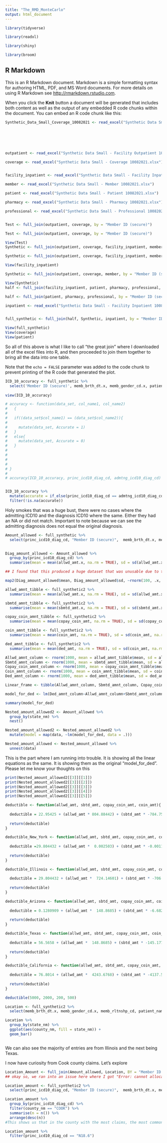 ```yaml
---
title: "The_RMD_MonteCarlo"
output: html_document
---
```


```r
library(tidyverse)

library(readxl)

library(shiny)

library(broom)
```

## R Markdown

This is an R Markdown document. Markdown is a simple formatting syntax for authoring HTML, PDF, and MS Word documents. For more details on using R Markdown see <http://rmarkdown.rstudio.com>.

When you click the **Knit** button a document will be generated that includes both content as well as the output of any embedded R code chunks within the document. You can embed an R code chunk like this:

```r
Synthetic_Data_Small_Coverage_10082021 <- read_excel("Synthetic Data Small - Coverage 10082021.xlsx")






outpatient <- read_excel("Synthetic Data Small - Facility Outpatient 10082021.xlsx")

coverage <- read_excel("Synthetic Data Small - Coverage 10082021.xlsx")


facility_inpatient <- read_excel("Synthetic Data Small - Facility Inpatient 10082021.xlsx")

member <- read_excel("Synthetic Data Small - Member 10082021.xlsx")

patient <- read_excel("Synthetic Data Small - Patient 10082021.xlsx")

pharmacy <- read_excel("Synthetic Data Small - Pharmacy 10082021.xlsx")

professional <- read_excel("Synthetic Data Small - Professional 10082021.xlsx")


Test <- full_join(outpatient, coverage, by = "Member ID (secure)")

Test <- full_join(outpatient, coverage, by = "Member ID (secure)")

View(Test)
Synthetic <- full_join(outpatient, coverage, facility_inpatient, member, patient, pharmacy, professional, by = "Member ID (secure)")

Synthetic <- full_join(outpatient, coverage, facility_inpatient, member, by = "Member ID (secure)")

View(facility_inpatient)

Synthetic <- full_join(outpatient, coverage, member, by = "Member ID (secure)")

View(Synthetic)
half <- full_join(facility_inpatient, patient, pharmacy, professional, by = "Member ID (secure)")

half <- full_join(patient, pharmacy, professional, by = "Member ID (secure)")

inpatient <- read_excel("Synthetic Data Small - Facility Inpatient 10082021.xlsx")


full_synthetic <- full_join(half, Synthetic, inpatient, by = "Member ID (secure)")

View(full_synthetic)
View(coverage)
View(patient)
```

So all of this above is what I like to call "the great join" where I downloaded all of the excel files into R, and then proceeded to join them together to bring all the data into one table.

Note that the `echo = FALSE` parameter was added to the code chunk to prevent printing of the R code that generated the plot.


```r

ICD_10_accuracy <- full_synthetic %>%
  select('Member ID (secure)', memb_brth_dt.x, memb_gender_cd.x, patient_name, state_nm, allwd_amt.x, princ_icd10_diag_cd, admtng_icd10_diag_cd)
  
view(ICD_10_accuracy)

```


```r

# accuracy <- function(data_set, col_name1, col_name2)
#   {
#   
#   if((data_set$col_name1) == (data_set$col_name2)){
#     
#     mutate(data_set, Accurate = 1)
#   }
#   else{
#     mutate(data_set, Accurate = 0)
#   }
#   
#     
#   
#   
# }
# 
# accuracy(ICD_10_accuracy, princ_icd10_diag_cd, admtng_icd10_diag_cd)


ICD_10_accuracy %>%
  mutate(accurate = if_else(princ_icd10_diag_cd == admtng_icd10_diag_cd, 1, 0)) %>%
  filter(!is.na(accurate))


```

Holy smokes that was a huge bust, there were no cases where the admitting ICD10 and the diagnosis ICD10 where the same.  Either they had an NA or did not match.  Important to note because we can see the admitting diagnosis does not equal the original diagnosis.



```r

Amount_allowed <- full_synthetic %>%
  select(princ_icd10_diag_cd, "Member ID (secure)",  memb_brth_dt.x, memb_gender_cd.x, patient_name, state_nm, allwd_amt.x, sbmtd_amt.x, copay_coin_amt, coin_amt, ded_amt)
  

Diag_amount_allowed <- Amount_allowed %>%
  group_by(princ_icd10_diag_cd) %>%
  summarise(mean = mean(allwd_amt.x, na.rm = TRUE), sd = sd(allwd_amt.x, na.rm = TRUE), n = n())

```




```r


## I found that this produced a huge dataset that was unusable due to too many NA's.  Many entries in the diagnosis had nothing but NA's, we couldn't get an accurate picture of it with so many entries with NA's.  That, and some entries had only one value to return.

map2(Diag_amount_allowed$mean, Diag_amount_allowed$sd, ~rnorm(100, .x, .y))
```


```r
allwd_amnt_tibble <- full_synthetic2 %>%
  summarise(mean = mean(allwd_amt.x, na.rm = TRUE), sd = sd(allwd_amt.x, na.rm = TRUE))

sbmtd_amnt_tibble <- full_synthetic2 %>%
  summarise(mean = mean(sbmtd_amt.x, na.rm = TRUE), sd = sd(sbmtd_amt.x, na.rm = TRUE))

copay_coin_amnt_tibble <- full_synthetic2 %>%
  summarise(mean = mean(copay_coin_amt, na.rm = TRUE), sd = sd(copay_coin_amt, na.rm = TRUE))

coin_amnt_tibble <- full_synthetic2 %>%
  summarise(mean = mean(coin_amt, na.rm = TRUE), sd = sd(coin_amt, na.rm = TRUE))

ded_amnt_tibble <- full_synthetic2 %>%
  summarise(mean = mean(ded_amt, na.rm = TRUE), sd = sd(coin_amt, na.rm = TRUE))


```


```r

Allwd_amnt_column <- rnorm(1000, mean = allwd_amnt_tibble$mean, sd = allwd_amnt_tibble$sd)
Sbmtd_amnt_column <- rnorm(1000, mean = sbmtd_amnt_tibble$mean, sd = allwd_amnt_tibble$sd)
Copay_coin_amnt_column <- rnorm(1000, mean = copay_coin_amnt_tibble$mean, sd = copay_coin_amnt_tibble$sd)
Coin_amnt_column <- rnorm(1000, mean = coin_amnt_tibble$mean, sd = coin_amnt_tibble$sd)
Ded_amnt_column <- rnorm(1000, mean = ded_amnt_tibble$mean, sd = ded_amnt_tibble$sd)

Linear_frame <- tibble(Allwd_amnt_column, Sbmtd_amnt_column, Copay_coin_amnt_column, Coin_amnt_column, Ded_amnt_column)

```


```r

model_for_ded <- lm(Ded_amnt_column~Allwd_amnt_column+Sbmtd_amnt_column+Copay_coin_amnt_column+Coin_amnt_column, Linear_frame)

```

```r

summary(model_for_ded)

```

```r


Nested_amount_allowed2 <- Amount_allowed %>%
  group_by(state_nm) %>%
  nest()

```

```r

Nested_amount_allowed2 <- Nested_amount_allowed2 %>%
  mutate(model = map(data, ~lm(model_for_ded, data = .)))

```

```r

Nested_amount_allowed <- Nested_amount_allowed %>%
  unnest(data)

```

This is the part where I am running into trouble.  It is showing all the linear equations as the same.  It is showing them as the original "model_for_ded".  Please let me know your thoughts on this

```r

print(Nested_amount_allowed2[[3]][[1]])
print(Nested_amount_allowed2[[3]][[2]])
print(Nested_amount_allowed2[[3]][[3]])
print(Nested_amount_allowed2[[3]][[4]])
print(Nested_amount_allowed2[[3]][[5]])

```





```r

deductible <- function(allwd_amt, sbtd_amt, copay_coin_amt, coin_amt){
  
  deductible = 22.95425 + (allwd_amt * 804.88442) + (sbtd_amt * -784.75091) + (copay_coin_amt * -0.02612) + (coin_amt * 0.72997)
  
  return(deductible)
}

deductible_New_York <- function(allwd_amt, sbtd_amt, copay_coin_amt, coin_amt){
  
  deductible =29.804432 + (allwd_amt *  0.002503) + (sbtd_amt * -0.001106) + (copay_coin_amt * 0.002440) + (coin_amt * 0.042544)
  
  return(deductible)
}

deductible_Illinois <- function(allwd_amt, sbtd_amt, copay_coin_amt, coin_amt){
  
  deductible = 29.804432 + (allwd_amt *  724.14601) + (sbtd_amt * -706.02762) + (copay_coin_amt * -0.03729) + (coin_amt * 1.09490)
  
  return(deductible)
}

deductible_Arizona <- function(allwd_amt, sbtd_amt, copay_coin_amt, coin_amt){
  
  deductible = 0.1280909 + (allwd_amt *  148.8685) + (sbtd_amt * -6.6826764) + (copay_coin_amt * -0.0004278) + (coin_amt * 0.0026185)
  
  return(deductible)
}

deductible_Texas <- function(allwd_amt, sbtd_amt, copay_coin_amt, coin_amt){
  
  deductible = 56.5658 + (allwd_amt *  148.8685) + (sbtd_amt * -145.1775) + (copay_coin_amt * -0.0570) + (coin_amt * 0.3753)
  
  return(deductible)
}

deductible_California <- function(allwd_amt, sbtd_amt, copay_coin_amt, coin_amt){
  
  deductible = 76.8014 + (allwd_amt *  4243.6768) + (sbtd_amt * -4137.5039) + (copay_coin_amt * -0.4802) + (coin_amt * -0.2482)
  
  return(deductible)
}

```

```r



deductible(5000, 2000, 200, 500)


```

```r

Location <- full_synthetic2 %>%
  select(memb_brth_dt.x, memb_gender_cd.x, memb_rltnshp_cd, patient_name, state_nm, county_nm, country, address, mbrs_crnt_prim_zip_cd, "Member ID (secure)")

```


```r

Location %>%
  group_by(state_nm) %>%
  ggplot(aes(county_nm, fill = state_nm)) +
  geom_bar()



```
We can also see the majority of entries are from Illinois and the next being Texas.


I now have curiosity from Cook county claims.  Let's explore

```r

Location_Amount <- full_join(Amount_allowed, Location, BY = "Member ID (secure)")
## okay so, we ran into an issue here where I got "Error: cannot allocate vector of size 6.3 Gb" So we are gonna do a different approach...

```

```r
Location_amount <- full_synthetic2 %>%
  select(princ_icd10_diag_cd, "Member ID (secure)",  memb_brth_dt.x, memb_gender_cd.x, patient_name, state_nm, allwd_amt.x, sbmtd_amt.x, copay_coin_amt, coin_amt, ded_amt, state_nm, county_nm, country, address, mbrs_crnt_prim_zip_cd)
```

```r

Location_amount %>%
  group_by(princ_icd10_diag_cd) %>%
  filter(county_nm == "COOK") %>%
  summarise(n = n()) %>%
  arrange(desc(n))
#This shows us that in the county with the most claims, the most common diagnosis was N18.6.  This code is for end-stage renal disease.

```
```r

Location_amount %>%
  filter(princ_icd10_diag_cd == "N18.6")


```





